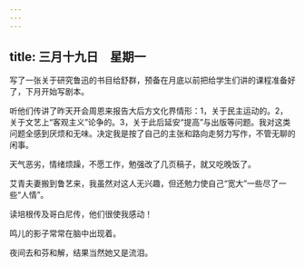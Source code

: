 ```yaml
---
---
---
```

title: 三月十九日　星期一
---




写了一张关于研究鲁迅的书目给舒群，预备在月底以前把给学生们讲的课程准备好了，下月开始写剧本。

听他们传讲了昨天开会周恩来报告大后方文化界情形：1，关于民主运动的。2，关于文艺上“客观主义”论争的。3，关于此后延安“提高”与出版等问题。我对这类问题全感到厌烦和无味。决定我是按了自己的主张和路向走努力写作，不管无聊的闲事。

天气恶劣，情绪烦躁，不愿工作，勉强改了几页稿子，就又吃晚饭了。

艾青夫妻搬到鲁艺来，我虽然对这人无兴趣，但还勉力使自己“宽大”一些尽了一些“人情”。

读培根传及哥白尼传，他们很使我感动！



鸣儿的影子常常在脑中出现着。

夜间去和芬和解，结果当然她又是流泪。